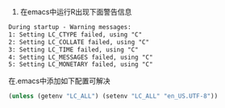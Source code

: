 1.  在emacs中运行R出现下面警告信息

``` default
During startup - Warning messages:
1: Setting LC_CTYPE failed, using "C"
2: Setting LC_COLLATE failed, using "C" 
3: Setting LC_TIME failed, using "C" 
4: Setting LC_MESSAGES failed, using "C" 
5: Setting LC_MONETARY failed, using "C" 
```

在.emacs中添加如下配置可解决

```lisp
(unless (getenv "LC_ALL") (setenv "LC_ALL" "en_US.UTF-8"))
```
